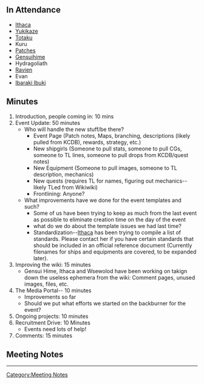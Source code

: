 ==In Attendance==

*[[User:Acecipher|Ithaca]]
*[[User:Anged Obscurite|Yukikaze]]
*[[User:Totaku|Totaku]]
*Kuru
*[[User:Patches|Patches]]
*[[User:Gensui_Hime|Gensuihime]]
*Hydragoliath
*[[User:Ravien|Ravien]]
*Evan
*[[User:IbarakiIbuki|Ibaraki Ibuki]]

==Minutes==

# Introduction, people coming in: 10 mins
# Event Update: 50 minutes
#* Who will handle the new stuff/be there?
#** Event Page (Patch notes, Maps, branching, descriptions (likely pulled from KCDB), rewards, strategy, etc.)
#** New shipgirls (Someone to pull stats, someone to pull CGs, someone to TL lines, someone to pull drops from KCDB/quest notes)
#** New Equipment (Someone to pull images, someone to TL description, mechanics)
#** New quests (requires TL for names, figuring out mechanics--likely TLed from Wikiwiki)
#** Frontlining: Anyone?
#* What improvements have we done for the event templates and such?
#** Some of us have been trying to keep as much from the last event as possible to eliminate creation time on the day of the event
#** what do we do about the template issues we had last time?
#** Standardization--[[User:Acecipher|Ithaca]] has been trying to compile a list of standards. Please contact her if you have certain standards that should be included in an official reference document (Currently filenames for ships and equipments are covered, to be expanded later).
# Improving the wiki: 15 minutes
#* Gensui Hime, Ithaca and Wsewolod have been working on takign down the useless ephemera from the wiki: Comment pages, unused images, files, etc.
#The Media Portal-- 10 minutes
#* Improvements so far
#* Should we put what efforts we started on the backburner for the event?
# Ongoing projects: 10 minutes
# Recruitment Drive: 10 Minutes
#* Events need lots of help!
# Comments: 15 minutes

==Meeting Notes==
<hr />






[[Category:Meeting Notes]]